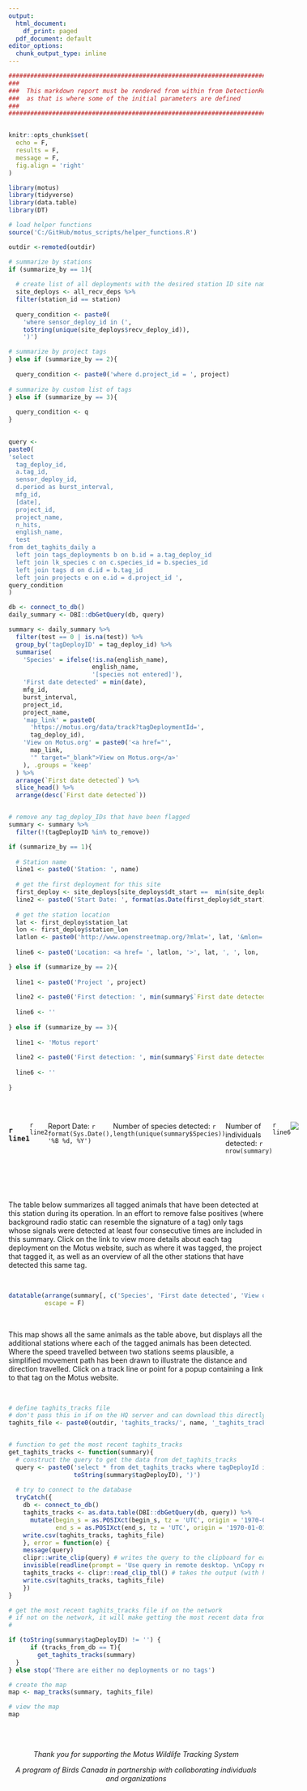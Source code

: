 ```yaml
---
output:
  html_document:
    df_print: paged
  pdf_document: default
editor_options:
  chunk_output_type: inline
---
```


```r

################################################################################
###
###  This markdown report must be rendered from within from DetectionReport.R
###  as that is where some of the initial parameters are defined
###
################################################################################


knitr::opts_chunk$set(
  echo = F,
  results = F,
  message = F,
  fig.align = 'right'
)

library(motus)
library(tidyverse)
library(data.table)
library(DT)

# load helper functions
source('C:/GitHub/motus_scripts/helper_functions.R')

outdir <-remoted(outdir)

```

```r

# summarize by stations
if (summarize_by == 1){
  
  # create list of all deployments with the desired station ID site name and project
  site_deploys <- all_recv_deps %>%
  filter(station_id == station)
  
  query_condition <- paste0(
    'where sensor_deploy_id in (',
    toString(unique(site_deploys$recv_deploy_id)),
    ')')

# summarize by project tags
} else if (summarize_by == 2){
 
  query_condition <- paste0('where d.project_id = ', project)
  
# summarize by custom list of tags
} else if (summarize_by == 3){
  
  query_condition <- q
}
  

query <-
paste0(
'select 
  tag_deploy_id, 
  a.tag_id, 
  sensor_deploy_id,
  d.period as burst_interval,
  mfg_id,
  [date],
  project_id,
  project_name,
  n_hits, 
  english_name, 
  test
from det_taghits_daily a
  left join tags_deployments b on b.id = a.tag_deploy_id
  left join lk_species c on c.species_id = b.species_id
  left join tags d on d.id = b.tag_id
  left join projects e on e.id = d.project_id ',
query_condition
)

db <- connect_to_db()
daily_summary <- DBI::dbGetQuery(db, query)

summary <- daily_summary %>%
  filter(test == 0 | is.na(test)) %>%
  group_by('tagDeployID' = tag_deploy_id) %>%
  summarise(
    'Species' = ifelse(!is.na(english_name),
                       english_name,
                       '[species not entered]'),
    'First date detected' = min(date),
    mfg_id,
    burst_interval,
    project_id,
    project_name,
    'map_link' = paste0(
      'https://motus.org/data/track?tagDeploymentId=',
      tag_deploy_id),
    'View on Motus.org' = paste0('<a href="',
      map_link,
      '" target="_blank">View on Motus.org</a>'
    ), .groups = 'keep'
  ) %>%
  arrange(`First date detected`) %>%
  slice_head() %>% 
  arrange(desc(`First date detected`))


# remove any tag_deploy_IDs that have been flagged
summary <- summary %>%
  filter(!(tagDeployID %in% to_remove)) 


```

```r

if (summarize_by == 1){
  
  # Station name
  line1 <- paste0('Station: ', name)
  
  # get the first deployment for this site
  first_deploy <- site_deploys[site_deploys$dt_start ==  min(site_deploys$dt_start), ]
  line2 <- paste0('Start Date: ', format(as.Date(first_deploy$dt_start), '%B %d, %Y'))
  
  # get the station location
  lat <- first_deploy$station_lat
  lon <- first_deploy$station_lon
  latlon <- paste0('http://www.openstreetmap.org/?mlat=', lat, '&mlon=', lon, '&zoom=7')
  
  line6 <- paste0('Location: <a href= ', latlon, '>', lat, ', ', lon, '</a>')

} else if (summarize_by == 2){
  
  line1 <- paste0('Project ', project)
  
  line2 <- paste0('First detection: ', min(summary$`First date detected`))
  
  line6 <- ''
  
} else if (summarize_by == 3){
  
  line1 <- 'Motus report'
  
  line2 <- paste0('First detection: ', min(summary$`First date detected`))
  
  line6 <- ''
  
}
```

<br>

::: {style="display: flex;"}
<div>

### `r line1`

`r line2`

Report Date: `r format(Sys.Date(), '%B %d, %Y')`

Number of species detected: `r length(unique(summary$Species))`

Number of individuals detected: `r nrow(summary)`

`r line6`

</div>

::: {style="margin-left: auto"}
![](C:/GitHub/detection_report/logo.png)
:::
:::

<br>

<br>

The table below summarizes all tagged animals that have been detected at this station during its operation. In an effort to remove false positives (where background radio static can resemble the signature of a tag) only tags whose signals were detected at least four consecutive times are included in this summary. Click on the link to view more details about each tag deployment on the Motus website, such as where it was tagged, the project that tagged it, as well as an overview of all the other stations that have detected this same tag.

<br>

```r
datatable(arrange(summary[, c('Species', 'First date detected', 'View on Motus.org')]),
          escape = F)
```

<br>

This map shows all the same animals as the table above, but displays all the additional stations where each of the tagged animals has been detected. Where the speed travelled between two stations seems plausible, a simplified movement path has been drawn to illustrate the distance and direction travelled. Click on a track line or point for a popup containing a link to that tag on the Motus website.

<br>

```r
# define taghits_tracks file
# don't pass this in if on the HQ server and can download this directly from the db
taghits_file <- paste0(outdir, 'taghits_tracks/', name, '_taghits_tracks.csv')


# function to get the most recent taghits_tracks 
get_taghits_tracks <- function(summary){
  # construct the query to get the data from det_taghits_tracks
  query <- paste0('select * from det_taghits_tracks where tagDeployId in (',
                  toString(summary$tagDeployID), ')')  
  
  # try to connect to the database
  tryCatch({
    db <- connect_to_db()
    taghits_tracks <- as.data.table(DBI::dbGetQuery(db, query)) %>%
      mutate(begin_s = as.POSIXct(begin_s, tz = 'UTC', origin = '1970-01-01'),
             end_s = as.POSIXct(end_s, tz = 'UTC', origin = '1970-01-01'))
    write.csv(taghits_tracks, taghits_file)
    }, error = function(e) {
    message(query)
    clipr::write_clip(query) # writes the query to the clipboard for easy pasting into SSMS
    invisible(readline(prompt = 'Use query in remote desktop. \nCopy results with headers. \nPress enter when ready. '))
    taghits_tracks <- clipr::read_clip_tbl() # takes the output (with headers!) from the SQL query
    write.csv(taghits_tracks, taghits_file)
    })
}

# get the most recent taghits_tracks file if on the network 
# if not on the network, it will make getting the most recent data from the remote desktop easier
# 

if (toString(summary$tagDeployID) != '') {
      if (tracks_from_db == T){
        get_taghits_tracks(summary)
  }
} else stop('There are either no deployments or no tags')
```

```r
# create the map
map <- map_tracks(summary, taghits_file)

# view the map
map
```

<br> <br>

::: {style="text-align: center;"}
*Thank you for supporting the Motus Wildlife Tracking System*

*A program of Birds Canada in partnership with collaborating individuals and organizations*
:::

<br>
